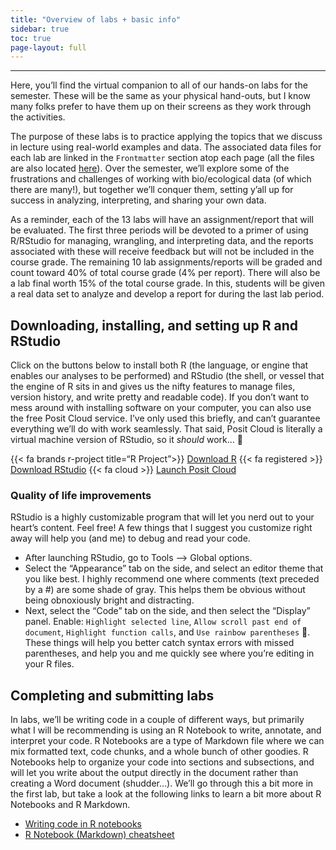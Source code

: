 ```yaml
---
title: "Overview of labs + basic info"
sidebar: true
toc: true
page-layout: full
---
```


---

Here, you'll find the virtual companion to all of our hands-on labs for the semester. These will be the same as your physical hand-outs, but I know many folks prefer to have them up on their screens as they work through the activities. 

The purpose of these labs is to practice applying the topics that we discuss in lecture using real-world examples and data. The associated data files for each lab are linked in the `Frontmatter` section atop each page (all the files are also located [here](link here)). Over the semester, we'll explore some of the frustrations and challenges of working with bio/ecological data (of which there are many!), but together we'll conquer them, setting y'all up for success in analyzing, interpreting, and sharing your own data.

As a reminder, each of the 13 labs will have an assignment/report that will be evaluated. The first three periods will be devoted to a primer of using R/RStudio for managing, wrangling, and interpreting data, and the reports associated with these will receive feedback but will not be included in the course grade. The remaining 10 lab assignments/reports will be graded and count toward 40% of total course grade (4% per report). There will also be a lab final worth 15% of the total course grade. In this, students will be given a real data set to analyze and develop a report for during the last lab period.

## Downloading, installing, and setting up R and RStudio
Click on the buttons below to install both R (the language, or engine that enables our analyses to be performed) and RStudio (the shell, or vessel that the engine of R sits in and gives us the nifty features to manage files, version history, and write pretty and readable code). If you don't want to mess around with installing software on your computer, you can also use the free Posit Cloud service. I've only used this briefly, and can't guarantee everything we'll do with work seamlessly. That said, Posit Cloud is literally a virtual machine version of RStudio, so it *should* work... 🤷

<p class="buttons" style="text-align:left;"><span class="btn btn-outline-warning">{{< fa brands r-project title="R Project">}} [Download R](https://cran.r-project.org/)</span>    <span class="btn btn-outline-warning">{{< fa registered >}} [Download RStudio](https://posit.co/download/rstudio-desktop/)</span>    <span class="btn btn-outline-warning">{{< fa cloud >}} [Launch Posit Cloud](https://posit.cloud/)</span></p>

### Quality of life improvements
RStudio is a highly customizable program that will let you nerd out to your heart's content. Feel free! A few things that I suggest you customize right away will help you (and me) to debug and read your code. 

  - After launching RStudio, go to Tools ---> Global options. 
  - Select the "Appearance" tab on the side, and select an editor theme that you like best. I highly recommend one where comments (text preceded by a #) are some shade of gray. This helps them be obvious without being obnoxiously bright and distracting. 
  - Next, select the "Code" tab on the side, and then select the "Display" panel. Enable: `Highlight selected line`, `Allow scroll past end of document`, `Highlight function calls`, and `Use rainbow parentheses` 🌈. These things will help you better catch syntax errors with missed parentheses, and help you and me quickly see where you're editing in your R files. 

## Completing and submitting labs
In labs, we'll be writing code in a couple of different ways, but primarily what I will be recommending is using an R Notebook to write, annotate, and interpret your code. R Notebooks are a type of Markdown file where we can mix formatted text, code chunks, and a whole bunch of other goodies. R Notebooks help to organize your code into sections and subsections, and will let you write about the output directly in the document rather than creating a Word document (shudder...). We'll go through this a bit more in the first lab, but take a look at the following links to learn a bit more about R Notebooks and R Markdown.

  - [Writing code in R notebooks](https://bookdown.org/yihui/rmarkdown/notebook.html)
  - [R Notebook (Markdown) cheatsheet](https://posit.co/wp-content/uploads/2022/10/rmarkdown-1.pdf)